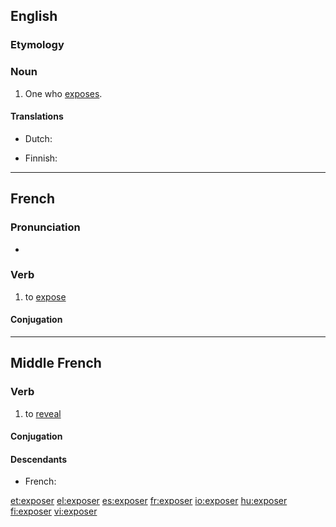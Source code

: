 ==English==

===Etymology===
{{suffix|expose|er}}

===Noun===
{{en-noun}}

# One who [[expose]]s.

====Translations====
{{trans-top|one who exposes}}
* Dutch: {{t|nl|tentoonsteller|m}}
{{trans-mid}}
* Finnish: {{t|fi|paljastaja}}
{{trans-bottom}}

----

==French==

===Pronunciation===
* {{audio|Fr-exposer.ogg|Audio}}

===Verb===
{{fr-verb}}

# to [[expose]]

====Conjugation====
{{fr-conj-er|expos|avoir}}

----

==Middle French==

===Verb===
{{infl|frm|verb}}

# to [[reveal]]

====Conjugation====
{{frm-conj-er|expos}}

====Descendants====
* French: {{l|fr|exposer}}

[[et:exposer]]
[[el:exposer]]
[[es:exposer]]
[[fr:exposer]]
[[io:exposer]]
[[hu:exposer]]
[[fi:exposer]]
[[vi:exposer]]